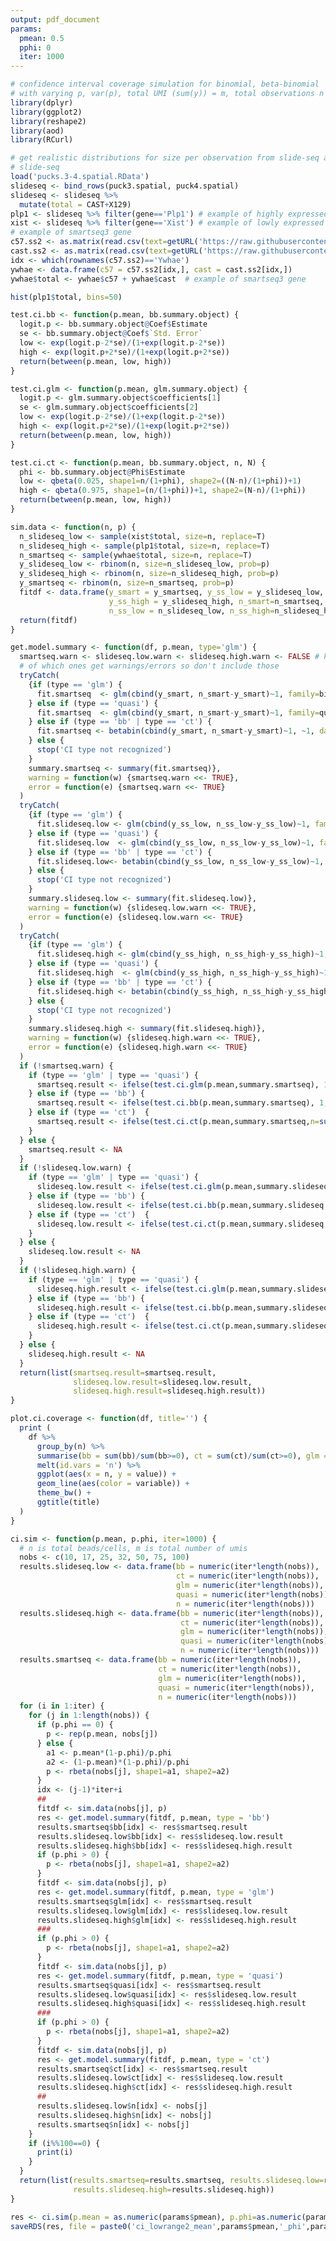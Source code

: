 ```yaml
---
output: pdf_document
params:
  pmean: 0.5
  pphi: 0
  iter: 1000
---
```


```r
# confidence interval coverage simulation for binomial, beta-binomial
# with varying p, var(p), total UMI (sum(y)) = m, total observations n
library(dplyr)
library(ggplot2)
library(reshape2)
library(aod)
library(RCurl)
```

```r
# get realistic distributions for size per observation from slide-seq and smart-seq3
# slide-seq
load('pucks.3-4.spatial.RData')
slideseq <- bind_rows(puck3.spatial, puck4.spatial)
slideseq <- slideseq %>% 
  mutate(total = CAST+X129)
plp1 <- slideseq %>% filter(gene=='Plp1') # example of highly expressed slideseq gene
xist <- slideseq %>% filter(gene=='Xist') # example of lowly expressed slideseq gene
# example of smartseq3 gene
c57.ss2 <- as.matrix(read.csv(text=getURL('https://raw.githubusercontent.com/sandberg-lab/aRME_and_bursting/master/data/nature_paper/SS3_c57_UMIs_concat.csv'), row.names = 1))
cast.ss2 <- as.matrix(read.csv(text=getURL('https://raw.githubusercontent.com/sandberg-lab/aRME_and_bursting/master/data/nature_paper/SS3_cast_UMIs_concat.csv'), row.names = 1))
idx <- which(rownames(c57.ss2)=='Ywhae')
ywhae <- data.frame(c57 = c57.ss2[idx,], cast = cast.ss2[idx,])
ywhae$total <- ywhae$c57 + ywhae$cast  # example of smartseq3 gene
```

```r
hist(plp1$total, bins=50)
```

```r
test.ci.bb <- function(p.mean, bb.summary.object) {
  logit.p <- bb.summary.object@Coef$Estimate
  se <- bb.summary.object@Coef$`Std. Error`
  low <- exp(logit.p-2*se)/(1+exp(logit.p-2*se))
  high <- exp(logit.p+2*se)/(1+exp(logit.p+2*se))
  return(between(p.mean, low, high))
}

test.ci.glm <- function(p.mean, glm.summary.object) {
  logit.p <- glm.summary.object$coefficients[1]
  se <- glm.summary.object$coefficients[2]
  low <- exp(logit.p-2*se)/(1+exp(logit.p-2*se))
  high <- exp(logit.p+2*se)/(1+exp(logit.p+2*se))
  return(between(p.mean, low, high))
}

test.ci.ct <- function(p.mean, bb.summary.object, n, N) {
  phi <- bb.summary.object@Phi$Estimate
  low <- qbeta(0.025, shape1=n/(1+phi), shape2=((N-n)/(1+phi))+1)
  high <- qbeta(0.975, shape1=(n/(1+phi))+1, shape2=(N-n)/(1+phi))
  return(between(p.mean, low, high))
}

sim.data <- function(n, p) {
  n_slideseq_low <- sample(xist$total, size=n, replace=T)
  n_slideseq_high <- sample(plp1$total, size=n, replace=T)
  n_smartseq <- sample(ywhae$total, size=n, replace=T)
  y_slideseq_low <- rbinom(n, size=n_slideseq_low, prob=p)
  y_slideseq_high <- rbinom(n, size=n_slideseq_high, prob=p)
  y_smartseq <- rbinom(n, size=n_smartseq, prob=p)
  fitdf <- data.frame(y_smart = y_smartseq, y_ss_low = y_slideseq_low,
                      y_ss_high = y_slideseq_high, n_smart=n_smartseq,
                      n_ss_low = n_slideseq_low, n_ss_high=n_slideseq_high)
  return(fitdf)
}

get.model.summary <- function(df, p.mean, type='glm') {
  smartseq.warn <- slideseq.low.warn <- slideseq.high.warn <- FALSE # keep track
  # of which ones get warnings/errors so don't include those
  tryCatch(
    {if (type == 'glm') {
      fit.smartseq  <- glm(cbind(y_smart, n_smart-y_smart)~1, family=binomial, data=df)
    } else if (type == 'quasi') {
      fit.smartseq  <- glm(cbind(y_smart, n_smart-y_smart)~1, family=quasibinomial, data=df)
    } else if (type == 'bb' | type == 'ct') {
      fit.smartseq <- betabin(cbind(y_smart, n_smart-y_smart)~1, ~1, data=df)
    } else {
      stop('CI type not recognized')
    }
    summary.smartseq <- summary(fit.smartseq)},
    warning = function(w) {smartseq.warn <<- TRUE},
    error = function(e) {smartseq.warn <<- TRUE}
  )
  tryCatch(
    {if (type == 'glm') {
      fit.slideseq.low <- glm(cbind(y_ss_low, n_ss_low-y_ss_low)~1, family=binomial, data=df)
    } else if (type == 'quasi') {
      fit.slideseq.low  <- glm(cbind(y_ss_low, n_ss_low-y_ss_low)~1, family=quasibinomial, data=df)
    } else if (type == 'bb' | type == 'ct') {
      fit.slideseq.low<- betabin(cbind(y_ss_low, n_ss_low-y_ss_low)~1, ~1, data=df)
    } else {
      stop('CI type not recognized')
    }
    summary.slideseq.low <- summary(fit.slideseq.low)},
    warning = function(w) {slideseq.low.warn <<- TRUE},
    error = function(e) {slideseq.low.warn <<- TRUE}
  )
  tryCatch(
    {if (type == 'glm') {
      fit.slideseq.high <- glm(cbind(y_ss_high, n_ss_high-y_ss_high)~1, family=binomial, data=df)
    } else if (type == 'quasi') {
      fit.slideseq.high  <- glm(cbind(y_ss_high, n_ss_high-y_ss_high)~1, family=quasibinomial, data=df)
    } else if (type == 'bb' | type == 'ct') {
      fit.slideseq.high <- betabin(cbind(y_ss_high, n_ss_high-y_ss_high)~1, ~1, data=df)
    } else {
      stop('CI type not recognized')
    }
    summary.slideseq.high <- summary(fit.slideseq.high)},
    warning = function(w) {slideseq.high.warn <<- TRUE},
    error = function(e) {slideseq.high.warn <<- TRUE}
  )
  if (!smartseq.warn) {
    if (type == 'glm' | type == 'quasi') {
      smartseq.result <- ifelse(test.ci.glm(p.mean,summary.smartseq), 1, 0)
    } else if (type == 'bb') {
      smartseq.result <- ifelse(test.ci.bb(p.mean,summary.smartseq), 1, 0)
    } else if (type == 'ct')  {
      smartseq.result <- ifelse(test.ci.ct(p.mean,summary.smartseq,n=sum(df$y_smart),N=sum(df$n_smart)), 1, 0)
    }
  } else {
    smartseq.result <- NA
  }
  if (!slideseq.low.warn) {
    if (type == 'glm' | type == 'quasi') {
      slideseq.low.result <- ifelse(test.ci.glm(p.mean,summary.slideseq.low), 1, 0)
    } else if (type == 'bb') {
      slideseq.low.result <- ifelse(test.ci.bb(p.mean,summary.slideseq.low), 1, 0)
    } else if (type == 'ct')  {
      slideseq.low.result <- ifelse(test.ci.ct(p.mean,summary.slideseq.low,n=sum(df$y_ss_low),N=sum(df$n_ss_low)), 1, 0)
    }
  } else {
    slideseq.low.result <- NA
  }
  if (!slideseq.high.warn) {
    if (type == 'glm' | type == 'quasi') {
      slideseq.high.result <- ifelse(test.ci.glm(p.mean,summary.slideseq.high), 1, 0)
    } else if (type == 'bb') {
      slideseq.high.result <- ifelse(test.ci.bb(p.mean,summary.slideseq.high), 1, 0)
    } else if (type == 'ct')  {
      slideseq.high.result <- ifelse(test.ci.ct(p.mean,summary.slideseq.high,n=sum(df$y_ss_high),N=sum(df$n_ss_high)), 1, 0)
    }
  } else {
    slideseq.high.result <- NA
  }
  return(list(smartseq.result=smartseq.result, 
              slideseq.low.result=slideseq.low.result, 
              slideseq.high.result=slideseq.high.result))
}

plot.ci.coverage <- function(df, title='') {
  print (
    df %>%
      group_by(n) %>%
      summarise(bb = sum(bb)/sum(bb>=0), ct = sum(ct)/sum(ct>=0), glm = sum(glm)/sum(glm>=0)) %>%
      melt(id.vars = 'n') %>%
      ggplot(aes(x = n, y = value)) +
      geom_line(aes(color = variable)) +
      theme_bw() +
      ggtitle(title)
  )
}

ci.sim <- function(p.mean, p.phi, iter=1000) {
  # n is total beads/cells, m is total number of umis
  nobs <- c(10, 17, 25, 32, 50, 75, 100)
  results.slideseq.low <- data.frame(bb = numeric(iter*length(nobs)),
                                     ct = numeric(iter*length(nobs)),
                                     glm = numeric(iter*length(nobs)),
                                     quasi = numeric(iter*length(nobs)),
                                     n = numeric(iter*length(nobs)))
  results.slideseq.high <- data.frame(bb = numeric(iter*length(nobs)),
                                      ct = numeric(iter*length(nobs)),
                                      glm = numeric(iter*length(nobs)),
                                      quasi = numeric(iter*length(nobs)),
                                      n = numeric(iter*length(nobs)))
  results.smartseq <- data.frame(bb = numeric(iter*length(nobs)),
                                 ct = numeric(iter*length(nobs)),
                                 glm = numeric(iter*length(nobs)),
                                 quasi = numeric(iter*length(nobs)),
                                 n = numeric(iter*length(nobs)))
  for (i in 1:iter) {
    for (j in 1:length(nobs)) {
      if (p.phi == 0) {
        p <- rep(p.mean, nobs[j])
      } else {
        a1 <- p.mean*(1-p.phi)/p.phi
        a2 <- (1-p.mean)*(1-p.phi)/p.phi
        p <- rbeta(nobs[j], shape1=a1, shape2=a2)
      }
      idx <- (j-1)*iter+i
      ##
      fitdf <- sim.data(nobs[j], p)
      res <- get.model.summary(fitdf, p.mean, type = 'bb')
      results.smartseq$bb[idx] <- res$smartseq.result
      results.slideseq.low$bb[idx] <- res$slideseq.low.result
      results.slideseq.high$bb[idx] <- res$slideseq.high.result
      if (p.phi > 0) {
        p <- rbeta(nobs[j], shape1=a1, shape2=a2)
      }
      fitdf <- sim.data(nobs[j], p)
      res <- get.model.summary(fitdf, p.mean, type = 'glm')
      results.smartseq$glm[idx] <- res$smartseq.result
      results.slideseq.low$glm[idx] <- res$slideseq.low.result
      results.slideseq.high$glm[idx] <- res$slideseq.high.result
      ###
      if (p.phi > 0) {
        p <- rbeta(nobs[j], shape1=a1, shape2=a2)
      }
      fitdf <- sim.data(nobs[j], p)
      res <- get.model.summary(fitdf, p.mean, type = 'quasi')
      results.smartseq$quasi[idx] <- res$smartseq.result
      results.slideseq.low$quasi[idx] <- res$slideseq.low.result
      results.slideseq.high$quasi[idx] <- res$slideseq.high.result
      ###
      if (p.phi > 0) {
        p <- rbeta(nobs[j], shape1=a1, shape2=a2)
      }
      fitdf <- sim.data(nobs[j], p)
      res <- get.model.summary(fitdf, p.mean, type = 'ct')
      results.smartseq$ct[idx] <- res$smartseq.result
      results.slideseq.low$ct[idx] <- res$slideseq.low.result
      results.slideseq.high$ct[idx] <- res$slideseq.high.result
      ##
      results.slideseq.low$n[idx] <- nobs[j]
      results.slideseq.high$n[idx] <- nobs[j]
      results.smartseq$n[idx] <- nobs[j]
    }
    if (i%%100==0) {
      print(i)
    }
  }
  return(list(results.smartseq=results.smartseq, results.slideseq.low=results.slideseq.low,
              results.slideseq.high=results.slideseq.high))
}
```

```r
res <- ci.sim(p.mean = as.numeric(params$pmean), p.phi=as.numeric(params$pphi), iter=as.numeric(params$iter))
saveRDS(res, file = paste0('ci_lowrange2_mean',params$pmean,'_phi',params$pphi,'_iter',params$iter,'.rds'))
```
